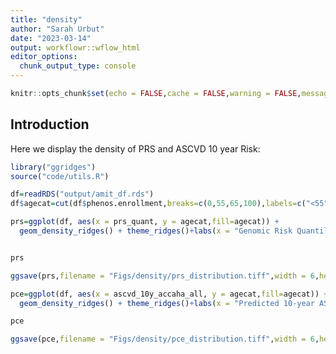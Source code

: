 ```yaml
---
title: "density"
author: "Sarah Urbut"
date: "2023-03-14"
output: workflowr::wflow_html
editor_options:
  chunk_output_type: console
---
```




```r
knitr::opts_chunk$set(echo = FALSE,cache = FALSE,warning = FALSE,message = FALSE,message = FALSE,warning = FALSE)
```

## Introduction

Here we display the density of PRS and ASCVD 10 year Risk:

```r
library("ggridges")
source("code/utils.R")

df=readRDS("output/amit_df.rds")
df$agecat=cut(df$phenos.enrollment,breaks=c(0,55,65,100),labels=c("<55","55-65",">65"))

prs=ggplot(df, aes(x = prs_quant, y = agecat,fill=agecat)) + 
  geom_density_ridges() + theme_ridges()+labs(x = "Genomic Risk Quantile", y = "Age Category")+scale_fill_futurama()+theme_classic()


prs
```

```r
ggsave(prs,filename = "Figs/density/prs_distribution.tiff",width = 6,height = 3,dpi=300)
```

```r

pce=ggplot(df, aes(x = ascvd_10y_accaha_all, y = agecat,fill=agecat)) + 
  geom_density_ridges() + theme_ridges()+labs(x = "Predicted 10-year ASCVD Percentile ", y = "Age Category")+scale_fill_futurama()+xlim(0,40)+theme_classic()

pce
```

```r
ggsave(pce,filename = "Figs/density/pce_distribution.tiff",width = 6,height = 3,dpi=300)
```


